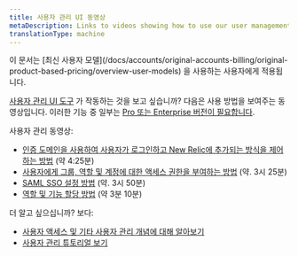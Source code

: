 ```yaml
---
title: 사용자 관리 UI 동영상
metaDescription: Links to videos showing how to use our user management UI
translationType: machine
---
```


<Callout variant="important">
  이 문서는 [최신 사용자 모델](/docs/accounts/original-accounts-billing/original-product-based-pricing/overview-user-models) 을 사용하는 사용자에게 적용됩니다.
</Callout>

[사용자 관리 UI 도구](/docs/accounts/accounts-billing/new-relic-one-user-management/user-management-ui-and-tasks#where) 가 작동하는 것을 보고 싶습니까? 다음은 사용 방법을 보여주는 동영상입니다. 이러한 기능 중 일부는 [Pro 또는 Enterprise 버전이 필요합니다](/docs/accounts/accounts-billing/new-relic-one-pricing-billing/new-relic-one-pricing-billing/#editions).

사용자 관리 동영상:

* [인증 도메인을 사용하여 사용자가 로그인하고 New Relic에 추가되는 방식을 제어하는 방법](https://www.youtube.com/watch?v=Z00-KzGh2XY) (약 4:25분)
* [사용자에게 그룹, 역할 및 계정에 대한 액세스 권한을 부여하는 방법](https://www.youtube.com/watch?v=dninMzr_zHc) (약. 3시 25분)
* [SAML SSO 설정 방법](https://www.youtube.com/watch?v=uFjqCQcSo8g) (약. 3시 50분)
* [역할 및 기능 할당 방법](https://www.youtube.com/watch?v=CBa0jWINQiw) (약 3분 10분)

더 알고 싶으십니까? 보다:

* [사용자 액세스 및 기타 사용자 관리 개념에 대해 알아보기](/docs/accounts/accounts-billing/new-relic-one-user-management/user-management-concepts#understand-concepts)
* [사용자 관리 튜토리얼 보기](/docs/accounts/accounts-billing/new-relic-one-user-management/tutorial-add-new-user-groups-roles-new-relic-one-user-model)